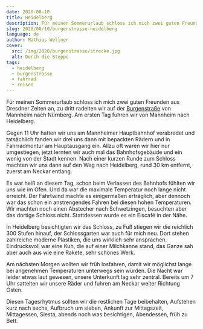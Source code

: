 ```yaml
---
date: 2020-08-10
title: Heidelberg
description: Für meinen Sommerurlaub schloss ich mich zwei guten Freunden aus Dresdner Zeiten an, zu dritt radelten wir auf der Burgenstraße von Mannheim nach Nürnberg. Am ersten Tag fuhren wir von Mannheim nach Heidelberg.
slug: 2020/08/10/burgenstrasse-heidelberg
language: de
author: Mathias Wellner
cover:
  src: /img/2020/burgenstrasse/strecke.jpg
  alt: Durch die Steppe
tags:
  - heidelberg
  - burgenstrasse
  - fahrrad
  - reisen
---
```



Für meinen Sommerurlaub schloss ich mich zwei guten Freunden aus Dresdner Zeiten an, zu dritt radelten wir auf der [Burgenstraße](https://www.burgenstrasse.de) von Mannheim nach Nürnberg. Am ersten Tag fuhren wir von Mannheim nach Heidelberg.

Gegen 11 Uhr hatten wir uns am Mannheimer Hauptbahnhof verabredet und tatsächlich fanden wir drei uns dann mit bepackten Rädern und in Fahrradmontur am Hauptausgang ein. Allzu oft waren wir hier nur umgestiegen, jetzt lernten wir auch mal das Bahnhofsgebäude und ein wenig von der Stadt kennen. Nach einer kurzen Runde zum Schloss machten wir uns dann auf den Weg nach Heidelberg, rund 30 km entfernt, zuerst am Neckar entlang.

<ResponsiveImage
  src="/img/2020/burgenstrasse/strecke.jpg"
  alt="Durch die Steppe"
  aspectRatio="4:3"
/>

Es war heiß an diesem Tag, schon beim Verlassen des Bahnhofs fühlten wir uns wie im Ofen. Und da war die maximale Temperatur noch lange nicht erreicht. Der Fahrtwind machte es einigermaßen erträglich, aber dennoch war das schon ein anstrengendes Fahren bei diesen hohen Temperaturen. Wir machten noch einen Abstecher nach Schwetzingen, besuchten aber das dortige Schloss nicht. Stattdessen wurde es ein Eiscafé in der Nähe.

<ResponsiveImage
  src="/img/2020/burgenstrasse/kugelspiegel.jpg"
  alt="Kugelspiegel"
  aspectRatio="4:3"
/>

In Heidelberg besichtigten wir das Schloss, zu Fuß stiegen wir die reichlich 300 Stufen hinauf, der Schlossgarten war auch für mich neu. Dort stehen zahlreiche moderne Plastiken, die uns wirklich sehr ansprachen. Eindrucksvoll war eine Kuh, die auf einer Milchkanne stand, das Ganze sah aber auch aus wie eine Rakete, sehr schönes Werk.

<ResponsiveImage
  src="/img/2020/burgenstrasse/kunst.jpg"
  alt="Kunstwerk"
  aspectRatio="4:3"
/>

<ResponsiveImage
  src="/img/2020/burgenstrasse/burgruine.jpg"
  alt="Heidelberger Schloss"
  aspectRatio="4:3"
/>

Am nächsten Morgen wollten wir früh losfahren, damit wir möglichst lange bei angenehmen Temperaturen unterwegs sein würden. Die Nacht war leider etwas laut gewesen, unsere Unterkunft lag sehr zentral. Bereits um 7 Uhr sattelten wir unsere Räder und fuhren am Neckar weiter Richtung Osten.

<ResponsiveImage
  src="/img/2020/burgenstrasse/morgenstund.jpg"
  alt="Morgenstund am Neckar"
  aspectRatio="4:3"
/>

Diesen Tagesrhytmus sollten wir die restlichen Tage beibehalten, Aufstehen kurz nach sechs, Aufbruch um sieben, Ankunft zur Mittagszeit, Mittagessen, Siesta, abends noch was besichtigen, Abendessen, früh zu Bett.
